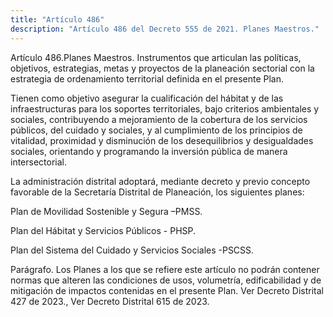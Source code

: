 ```yaml
---
title: "Artículo 486"
description: "Artículo 486 del Decreto 555 de 2021. Planes Maestros."
---
```


Artículo 486.Planes Maestros. Instrumentos que articulan las políticas, objetivos, estrategias, metas y proyectos de la planeación sectorial con la estrategia de ordenamiento territorial definida en el presente Plan.
 
Tienen como objetivo asegurar la cualificación del hábitat y de las infraestructuras para los soportes territoriales, bajo criterios ambientales y sociales, contribuyendo a mejoramiento de la cobertura de los servicios públicos, del cuidado y sociales, y al cumplimiento de los principios de vitalidad, proximidad y disminución de los desequilibrios y desigualdades sociales, orientando y programando la inversión pública de manera intersectorial.
 
La administración distrital adoptará, mediante decreto y previo concepto favorable de la Secretaría Distrital de Planeación, los siguientes planes:
 
Plan de Movilidad Sostenible y Segura –PMSS.
 
Plan del Hábitat y Servicios Públicos - PHSP.
 
Plan del Sistema del Cuidado y Servicios Sociales -PSCSS.
 
Parágrafo. Los Planes a los que se refiere este artículo no podrán contener normas que alteren las condiciones de usos, volumetría, edificabilidad y de mitigación de impactos contenidas en el presente Plan.
Ver Decreto Distrital 427 de 2023., Ver Decreto Distrital 615 de 2023.
